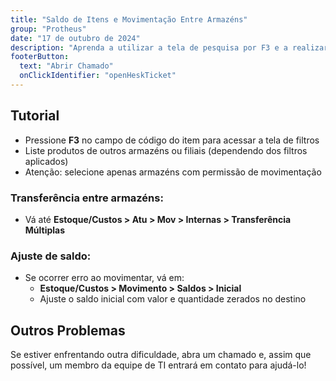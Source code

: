 ```yaml
---
title: "Saldo de Itens e Movimentação Entre Armazéns"
group: "Protheus"
date: "17 de outubro de 2024"
description: "Aprenda a utilizar a tela de pesquisa por F3 e a realizar transferências entre armazéns no sistema Protheus."
footerButton:
  text: "Abrir Chamado"
  onClickIdentifier: "openHeskTicket"
---
```


## Tutorial

- Pressione **F3** no campo de código do item para acessar a tela de filtros
- Liste produtos de outros armazéns ou filiais (dependendo dos filtros aplicados)
- Atenção: selecione apenas armazéns com permissão de movimentação

### Transferência entre armazéns:
- Vá até **Estoque/Custos > Atu > Mov > Internas > Transferência Múltiplas**

### Ajuste de saldo:
- Se ocorrer erro ao movimentar, vá em:
  - **Estoque/Custos > Movimento > Saldos > Inicial**
  - Ajuste o saldo inicial com valor e quantidade zerados no destino

<DocImage src="/documentacao/protheus/saldo-itens/1.png" alt="Print Tutorial" width={1000} height={500} />
<DocImage src="/documentacao/protheus/saldo-itens/2.png" alt="Print Tutorial" width={1000} height={500} />
<DocImage src="/documentacao/protheus/saldo-itens/3.png" alt="Print Tutorial" width={500} height={300} />

## Outros Problemas

Se estiver enfrentando outra dificuldade, abra um chamado e, assim que possível, um membro da equipe de TI entrará em contato para ajudá-lo!
